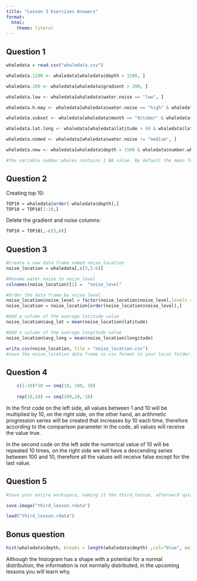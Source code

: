 ```yaml
---
title: "Lesson 3 Exercises Answers"
format:
  html: 
    theme: literal
---
```


## Question 1

```r
whaledata = read.csv("whaledata.csv")
```


```r
whaledata.1200 <- whaledata[whaledata$depth > 1200, ]

whaledata.200 <- whaledata[whaledata$gradient > 200, ]

whaledata.low <- whaledata[whaledata$water.noise == "low", ]

whaledata.h.may <- whaledata[whaledata$water.noise == "high" & whaledata$month == "May", ]

whaledata.subset <- whaledata[whaledata$month == "October" & whaledata$water.noise == "low" & whaledata$gradient > 132, ]

whaledata.lat.long <- whaledata[whaledata$latitude > 60 & whaledata$latitude < 61 & whaledata$longitude > -6 & whaledata$longitude < -4, ]

whaledata.nomed <- whaledata[whaledata$water.noise != "medium", ]

whaledata.new <- whaledata[whaledata$depth > 1500 & whaledata$number.whales > mean(whaledata$number.whales, na.rm = TRUE), ]

#the variable number.whales contains 1 NA value. By default the mean function will return an NA. we will use the na.rm argument to ignore NAs.

```

## Question 2

Creating top 10:

```r

TOP10 = whaledata[order(-whaledata$depth),]
TOP10 = TOP10[1:10,]


```

Delete the gradient and noise columns:

```r
TOP10 = TOP10[,-c(3,8)]
```

## Question 3

```r
#Create a new data frame named noise_location
noise_location = whaledata[,c(3,5:6)]

#Rename water.noise to noise_level
colnames(noise_location)[1] =  "noise_level"

#Order the data frame by noise_level
noise_location$noise_level = factor(noise_location$noise_level,levels = c("low", "medium", "high"))
noise_location = noise_location[order(noise_location$noise_level),]

#Add a column of the average latitude value
noise_location$avg_lat = mean(noise_location$latitude)

#Add a column of the average longitude value
noise_location$avg_long = mean(noise_location$longitude)

write.csv(noise_location, file = "noise_location.csv")
#save the noise_location data frame in csv format to your local folder.


```

## Question 4

```r
    c(1:10)*10 == seq(10, 100, 10)
    
    rep(10,10) == seq(100,10,-10)
```

In the first code on the left side, all values between 1 and 10 will be multiplied by 10, on the right side, on the other hand, an arithmetic progression series will be created that increases by 10 each time, therefore according to the comparison parameter in the code, all values will receive the value true.

In the second code on the left side the numerical value of 10 will be repeated 10 times, on the right side we will have a descending series between 100 and 10, therefore all the values will receive false except for the last value.

## Question 5
```r
#Save your entire workspace, naming it the third_lesson, afterward upload the third_lesson file back into R.

save.image("third_lesson.rdata")

load("third_lesson.rdata")

```

## Bonus question

```r

hist(whaledata$depth, breaks = length(whaledata$depth) ,col="blue", main="Histogram of the depth vector") 

```

Although the histogram has a shape with a potential for a normal distribution, the information is not normally distributed, in the upcoming lessons you will learn why.

